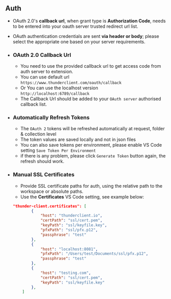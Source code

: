 ## Auth

- OAuth 2.0's **callback url**, when grant type is **Authorization Code**, needs to be entered into your oauth server trusted redirect url list.
- OAuth authentication credentials are sent **via header or body**; please select the appropriate one based on your server requirements.

- ### OAuth 2.0 Callback Url
  * You need to use the provided callback url to get access code from auth server to extension.
  * You can use default url `https://www.thunderclient.com/oauth/callback`
  * Or You can use the localhost version `http://localhost:6789/callback`
  * The Callback Url should be added to your `OAuth server` authorised callback list.

- ### Automatically Refresh Tokens
  * The `OAuth 2` tokens will be refreshed automatically at request, folder & collection level
  * The token values are saved locally and not in json files
  * You can also save tokens per environment, please enable VS Code setting `Save Token Per Environment`
  * if there is any problem, please click `Generate Token` button again, the refresh should work.

- ### Manual SSL Certificates

  - Provide SSL certificate paths for auth, using the relative path to the workspace or absolute paths.
  - Use the **Certificates** VS Code setting, see example below:

  ```json
  "thunder-client.certificates": [
          {
              "host": "thunderclient.io",
              "certPath": "ssl/cert.pem",
              "keyPath": "ssl/keyfile.key",
              "pfxPath": "ssl/pfx.p12",
              "passphrase": "test"
          },
          {
              "host": "localhost:8081",
              "pfxPath": "/Users/test/Documents/ssl/pfx.p12",
              "passphrase": "test"
          },
          {
              "host": "testing.com",
              "certPath": "ssl/cert.pem",
              "keyPath": "ssl/keyfile.key"
          },
      ]
  ```
